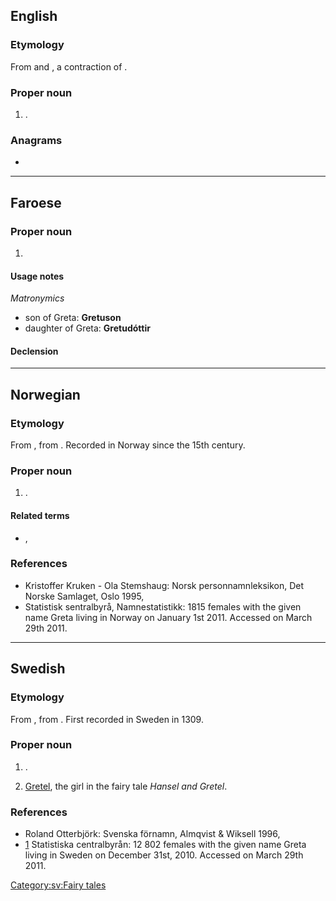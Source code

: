 {{also|greta}}
==English==

===Etymology===
From {{etyl|de|en}} and {{etyl|sv|en}} {{m|sv|Greta}}, a contraction of {{m|sv|Margareta}}.

===Proper noun===
{{en-proper noun}}

# {{given name|female|from=Ancient Greek}}.

===Anagrams===
* {{anagrams|en|'Gater|ergat-|grate|great|great-|retag|targe|terga}}

----

==Faroese==

===Proper noun===
{{head|fo|proper noun}}

# {{given name|female|lang=fo}}

====Usage notes====
''Matronymics''
* son of Greta: '''Gretuson'''
* daughter of Greta: '''Gretudóttir'''

====Declension====
{{fo-decl-proper-noun-s-indef|Greta|Gretu|Gretu|Gretu}}

----

==Norwegian==

===Etymology===
From {{etyl|de|no}} {{m|de|Greta}}, from {{m|de|Margareta}}. Recorded in Norway since the 15th century.

===Proper noun===
{{no-proper noun}}

# {{given name|male|lang=no}}.

====Related terms====
* {{l|no|Grete}}, {{l|no|Grethe}}

===References===
* Kristoffer Kruken - Ola Stemshaug: Norsk personnamnleksikon, Det Norske Samlaget, Oslo 1995, {{ISBN|82-521-4483-7}}
* [http://www.ssb.no/navn/ ] Statistisk sentralbyrå, Namnestatistikk: 1815 females with the given name Greta living in Norway on January 1st 2011. Accessed on March 29th 2011.

----

==Swedish==

===Etymology===
From {{etyl|de|sv}} {{m|de|Greta}}, from {{m|de|Margareta}}. First recorded in Sweden in 1309.

===Proper noun===
{{sv-proper noun|c}}

# {{given name|female|lang=sv}}.
# [[Gretel]], the girl in the fairy tale ''Hansel and Gretel''.

===References===
* Roland Otterbjörk: Svenska förnamn, Almqvist & Wiksell 1996, {{ISBN|91-21-10937-0}}
* [http://www.scb.se/Pages/NameSearch____259432.aspx] Statistiska centralbyrån: 12 802 females with the given name Greta living in Sweden on December 31st, 2010. Accessed on March 29th 2011.

[[Category:sv:Fairy tales]]